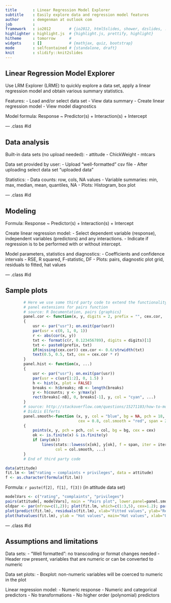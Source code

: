 ```yaml
---
title       : Linear Regression Model Explorer
subtitle    : Easily explore data and regression model features  
author      : demgenman at outlook com
job         : 
framework   : io2012        # {io2012, html5slides, shower, dzslides, ...}
highlighter : highlight.js  # {highlight.js, prettify, highlight}
hitheme     : tomorrow      # 
widgets     : []            # {mathjax, quiz, bootstrap}
mode        : selfcontained # {standalone, draft}
knit        : slidify::knit2slides
---
```


## Linear Regression Model Explorer

Use LRM Explorer (LRME) to quickly explore a data set, apply a linear regression model and obtain various summary statistics.

Features:
- Load and/or select data set
- View data summary
- Create linear regression model
- View model diagnostics 

Model formula: Response ~ Predictor(s) + Interaction(s) + Intercept

--- .class #id 

## Data analysis

Built-in data sets (no upload needed):
- attitude
- ChickWeight
- mtcars

Data set provided by user:
- Upload "well-formatted" csv file
- After uploading select data set "uploaded data"

Statistics:
- Data counts: row, cols, NA values
- Variable summaries: min, max, median, mean, quantiles, NA
- Plots: Histogram, box plot

--- .class #id 

## Modeling

Formula: Response ~ Predictor(s) + Interaction(s) + Intercept

Create linear regression model:
- Select dependent variable (response), independent variables (predictors) and any interactions.
- Indicate if regression is to be performed with or without intercept.

Model parameters, statistics and diagnostics:
- Coefficients and confidence intervals
- RSE, R squared, F-statistic, DF
- Plots: pairs, diagnostic plot grid, residuals to fitted, hat values

--- .class #id 

## Sample plots

```r
        # Here we use some third party code to extend the functionality of the pairs plot
        # panel extensions for pairs function
        # source: R Documentation, pairs {graphics}
        panel.cor <- function(x, y, digits = 2, prefix = "", cex.cor, ...)
        {
            usr <- par("usr"); on.exit(par(usr))
            par(usr = c(0, 1, 0, 1))
            r <- abs(cor(x, y))
            txt <- format(c(r, 0.123456789), digits = digits)[1]
            txt <- paste0(prefix, txt)
            if(missing(cex.cor)) cex.cor <- 0.6/strwidth(txt)
            text(0.5, 0.5, txt, cex = cex.cor * r)
        }
        panel.hist <- function(x, ...)
        {
            usr <- par("usr"); on.exit(par(usr))
            par(usr = c(usr[1:2], 0, 1.5) )
            h <- hist(x, plot = FALSE)
            breaks <- h$breaks; nB <- length(breaks)
            y <- h$counts; y <- y/max(y)
            rect(breaks[-nB], 0, breaks[-1], y, col = "cyan", ...)
        }
        # source: http://stackoverflow.com/questions/15271103/how-to-modify-this-correlation-matrix-plot
        # Didzis Elferts
        panel.smooth<-function (x, y, col = "blue", bg = NA, pch = 18, 
                                cex = 0.8, col.smooth = "red", span = 2/3, iter = 3, ...) 
        {
            points(x, y, pch = pch, col = col, bg = bg, cex = cex)
            ok <- is.finite(x) & is.finite(y)
            if (any(ok)) 
                lines(stats::lowess(x[ok], y[ok], f = span, iter = iter), 
                      col = col.smooth, ...)
        }
        # End of third party code
```


```r
data(attitude)
fit.lm <- lm("rating ~ complaints + privileges", data = attitude)
f <- as.character(formula(fit.lm))
```

Formula: `r paste(f[2], f[1], f[3])` (in attitude data set)

```r
modelVars <- c("rating", "complaints", "privileges")
pairs(attitude[, modelVars], main = "Pairs plot", lower.panel=panel.smooth, upper.panel=panel.cor, diag.panel=panel.hist)
oldpar <- par(mfrow=c(1,2)); plot(fit.lm, which=c(1:3,5), cex=1.2); par(oldpar)
plot(predict(fit.lm), residuals(fit.lm), xlab="Fitted values", ylab="Residuals", main="Residuals")
plot(hatvalues(fit.lm), ylab = "Hat values", main="Hat values", xlab="Observation nr", cex=1.2)
```

--- .class #id 

## Assumptions and limitations

Data sets:
- "Well formatted": no transcoding or format changes needed
- Header row present, variables that are numeric or can be converted to numeric 

Data set plots:
- Boxplot: non-numeric variables will be coerced to numeric in the plot

Linear regression model:
- Numeric response
- Numeric and categorical predictors
- No transformations
- No higher order (polynomial) predictors

